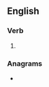 ==English==

===Verb===
{{head|en|present participle}}

# {{present participle of|sling|lang=en|nocat=1}}

===Anagrams===
* {{anagrams|en|singling}}